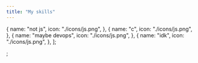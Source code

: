 ```yaml
---
title: "My skills"
---
```


  {
    name: "not js",
    icon: "./icons/js.png",
  },
  {
    name: "c",
    icon: "./icons/js.png",
  },
  {
    name: "maybe devops",
    icon: "./icons/js.png",
  },
  {
    name: "idk",
    icon: "./icons/js.png",
  },
];

;
